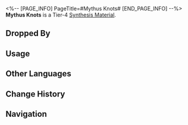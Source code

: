<%-- [PAGE_INFO]
PageTitle=#Mythus Knots#
[END_PAGE_INFO] --%>
{{Item Infobox
|id          = 183004
|image       = Item Mythus Knots.png
|type        = Synthesis Material
|invCategory = Other Materials
|rarity      = 4
|effect      = Tier 4 Synthesis Material
|description = To make the divine revelations of the Mythus even more mysterious, the History Fictionologists whipped up something known as Mythus Knots that contain a blend of rumors, secrets, legends, and myths. Historians would then blend such misinformation into what was supposed to be certain and rigid historical facts, with the aim to bring about a future of uncertainty for the universe. According to the History Fictionologists, the course of history is limited by the "narrative drive" in the minds of its observers. If something can be done to mix myths into facts, the universe will be covered in the "mist of uncertainty," allowing it to escape the calamity that is doomed to happen.
|source1     = [[Rivet Town: Imaginary Weavers or other enemies]]
}}
{{Description|''"Scammers try to predict the future themselves, but prophets resort to higher powers."''}}
'''Mythus Knots''' is a Tier-4 [[Synthesis Material]].

==Dropped By==
{{Dropped By}}

==Usage==
{{Craft Usage}}

==Other Languages==
{{Other Languages
|en   = Mythus Knots
|zhs  = 迷思绳结
|zht  = 迷思繩結
|ja   = ミュトゥスキープ
|ko   = 미토스 매듭
|es   = Nudos de Mythus
|fr   = Nœuds de Mythus
|ru   = Узлы Мифус
|th   = Mythus Knots
|vi   = Sợi Dây Huyền Thoại
|de   = Mythosknoten
|id   = Mythus Knots
|pt   = Nós de Mythus
}}

==Change History==
{{Change History|1.0}}

==Navigation==
{{Synthesis Material Navbox}}